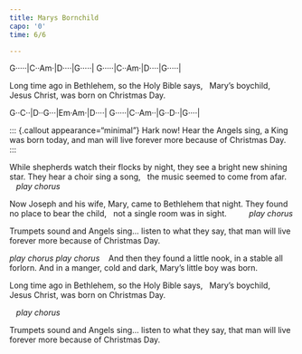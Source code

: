 ```yaml
---
title: Marys Bornchild
capo: '0'
time: 6/6

---
```

<!--Verse-->
:::{.song-grid} 

G·····|C··Am·|D····|G·····|
G·····|C··Am·|D····|G·····|
:::

Long time ago in Bethlehem, 
so the Holy Bible says,  
Mary's boychild, Jesus Christ, 
was born on Christmas Day. 

<!--Chorus-->
:::{.song-grid} 
G··C··|D··G···|Em·Am·|D····|
G·····|C··Am··|G··D··|G····|
:::

::: {.callout appearance="minimal"}
Hark now! Hear the Angels sing, 
a King was born today, 
and man will live forever more 
because of Christmas Day. 
:::  

While shepherds watch their flocks by night, 
they see a bright new shining star. 
They hear a choir sing a song,  
the music seemed to come from afar.  
  
*play chorus* 

Now Joseph and his wife, Mary, 
came to Bethlehem that night. 
They found no place to bear the child,  
not a single room was in sight.      
  
*play chorus*

Trumpets sound and Angels sing...
listen to what they say, 
that man will live forever more 
because of Christmas Day. 

*play chorus*
*play chorus*
  
And then they found a little nook, 
in a stable all forlorn. 
And in a manger, cold and dark, 
Mary's little boy was born.

Long time ago in Bethlehem, 
so the Holy Bible says,  
Mary's boychild, Jesus Christ, 
was born on Christmas Day. 

  
*play chorus*

Trumpets sound and Angels sing...
listen to what they say, 
that man will live forever more 
because of Christmas Day.
